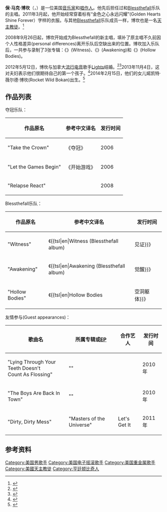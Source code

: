 {{Infobox musical artist
| name                = 保·博坎
| image               = Beau Bokan.jpg
| caption             =
| image_size          =
| background          = 男歌手
| birth_name          = 保·马克·博坎<br>Beau Mark Bokan
| birth_place         = {{flag|USA}}[[加利福尼亚州|加州]][[亨廷顿比奇|亨廷顿比奇]]
| birth_date          = {{birth date and age|1981|11|30}}
| death_date          = 
| origin              = {{flag|USA}}[[加利福尼亚州|加州]][[洛杉矶|洛杉矶]]
| genre               = [[金属核|金属核]]，[[后硬核|后硬核]]，{{link-en|电子摇滚|Electronic rock}}(早期)
| occupation          = [[歌手|歌手]]，[[设计师|设计师]]
| instruments         = 人声演唱，电子键盘乐器
|活跃年代  = 2006年–现今
| label               = Fearless Records，[[Rise唱片|Rise唱片]]
| associated_acts     = {{link-en|Take the Crown}}，[[Blessthefall|Blessthefall]]
| website             = [https://www.twitter.com/beauknows Twitter账户]
| spouse              = [[Lights|Lights]]
}}

'''保·马克·博坎'''（{{Lang-en|Beau Mark Bokan}}，{{bd|1981年|11月30日|catIdx=B}}）是一位美国[[音乐家|音乐家]]和[[唱作人|唱作人]]。他先后担任过{{link-en|Take the Crown}}和[[Blessthefall|Blessthefall]]乐队的主唱。2011年3月起，他开始经常穿着标有“金色之心永远闪耀”(Golden Hearts Shine Forever）字样的衣服。与其他[[Blessthefall|Blessthefall]]乐队成员一样，博坎也是一名[[天主教会|天主教徒]]。<ref>{{cite web |last=Ketchum |first=Jameson |url=http://www.hopecore.com/content/2011/11/blessthefall-back-on-the-road/ |title=Blessthefall | Back On The Road @ HOPECORE.com | Online Magazine, Internet Radio, Interviews, Reviews, News & Updates |publisher=Hopecore.com |date= |accessdate=March 18, 2012 |archive-url=https://web.archive.org/web/20120529130008/http://www.hopecore.com/content/2011/11/blessthefall-back-on-the-road/ |archive-date=2012-05-29 |dead-url=yes }}</ref>

2008年9月26日起，博坎开始成为Blessthefall的新主唱，填补了原主唱{{tsl|en|Craig Mabbitt|克莱格·马比特}}不久前因个人性格差异(personal differences)离开乐队后空缺出来的位置。博坎加入乐队后，一共参与录制了3张专辑：《{{tsl|en|Witness (Blessthefall album)||见证}}》(Witness)、《{{tsl|en|Awakening (Blessthefall album)||觉醒}}》(Awakening)和《{{tsl|en|Hollow Bodies|空洞躯体}}》(Hollow Bodies)。

2012年5月12日，博坎与加拿大[[流行电音|流行电音]]歌手[[Lights|Lights]]结婚。<ref>{{cite web |url=http://commonrevolt.com/post/9740004097 |title=LIGHTS + Beau Bokan are engaged |publisher=Common Revolt |date=September 3, 2011 |accessdate=November 20, 2011 |deadurl=yes |archiveurl=https://web.archive.org/web/20111127201117/http://commonrevolt.com/post/9740004097 |archivedate=2011年11月27日 }}</ref><ref>{{cite web |url=http://www.noisecreep.com/2011/11/15/blessthefall-beau-bokan-lights/ |title=Blessthefall Frontman Looks Forward to Exchanging Vows With Singer Lights |publisher=Noisecreep |date=November 15, 2011 |accessdate=November 20, 2011 |archive-date=2012-10-17 |archive-url=https://web.archive.org/web/20121017104019/http://www.noisecreep.com/2011/11/15/blessthefall-beau-bokan-lights/ |dead-url=no }}</ref>2013年11月4日，这对夫妇表示他们很期待自己的第一个孩子。<ref>{{cite web |url=http://www.altpress.com/news/entry/lights_beau_bokan_expecting_first_child |title=Lights and Beau Bokan Announce First Child |publisher=Alternative Press |date=November 5, 2013 |accessdate=November 5, 2013 |archive-date=2013-11-05 |archive-url=https://web.archive.org/web/20131105092601/http://altpress.com/news/entry/lights_beau_bokan_expecting_first_child |dead-url=no }}</ref>2014年2月15日，他们的女儿婼凯特·薇尔德·博坎(Rocket Wild Bokan)出生。<ref>{{cite web |url=http://www.alterthepress.com/2014/02/lights-and-beau-bokan-welcome-new-baby.html |title=LIGHTS and Beau Bokan Welcome New Baby Girl: Rocket Wild Bokan |publisher=.alterthepress.com |date=February 16, 2014 |accessdate=February 16, 2014 |archive-date=2014-02-23 |archive-url=https://web.archive.org/web/20140223012616/http://www.alterthepress.com/2014/02/lights-and-beau-bokan-welcome-new-baby.html |dead-url=no }}</ref>

== 作品列表 ==
;夺冠乐队：

{| class="wikitable"
|-
! 作品原名
! 参考中文译名
! 发行时间
|-
| "Take the Crown"
| 《夺冠》
| 2006
|-
| "Let the Games Begin"
| 《开始游戏》
| 2006
|-
| "Relapse React"
| 
| 2008
|}

;Blessthefall乐队：

{| class="wikitable"
|-
! 作品原名
! 参考中文译名
! 发行时间
|-
| "Witness"
| 《{{tsl|en|Witness (Blessthefall album)||见证}}》
| 2009年10月6日
|-
| "Awakening"
| 《{{tsl|en|Awakening (Blessthefall album)||觉醒}}》
| 2011年10月4日
|-
| "Hollow Bodies"
| 《{{tsl|en|Hollow Bodies||空洞躯体}}》
| 2013年8月20日
|}

;友情参与(Guest appearances)：

{| class="wikitable"
|-
! 歌曲名
! 所属专辑或[[EP|EP]]
! 合作艺人
! 发行时间
|-
| "Lying Through Your Teeth Doesn't<br> Count As Flossing"
| "{{tsl|en|No Rain, No Rainbow|No Rain, No Rainbow}}"
| {{tsl|en|Greeley Estates|Greeley Estates}}
| 2010年
|-
| "The Boys Are Back In Town"
| "{{tsl|en|Covers of the Damned|Covers of the Damned}}"
| {{tsl|en|Atreyu (band)|Atreyu}}
| 2010年
|-
| "Dirty, Dirty Mess"
| "Masters of the Universe"
| Let's Get It
| 2011年
|}

== 参考资料 ==
{{Reflist}}

{{normdaten}}
{{DEFAULTSORT:Bokan, Beau}}
[[Category:美国男歌手|Category:美国男歌手]]
[[Category:美国电子摇滚歌手|Category:美国电子摇滚歌手]]
[[Category:美国重金属歌手|Category:美国重金属歌手]]
[[Category:美國天主教徒|Category:美國天主教徒]]
[[Category:亨廷顿比奇人|Category:亨廷顿比奇人]]